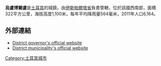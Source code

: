 '''烏盧博爾盧'''是[[土耳其|土耳其]]的城鎮，由[[伊斯帕爾塔省|伊斯帕爾塔省]]負責管轄，位於該國西南部，面積322平方公里，海拔高度1,100米，每年平均降雨量564毫米，2011年人口6,164。

==外部連結==
* [http://www.uluborlu.gov.tr/ District governor's official website] {{Wayback|url=http://www.uluborlu.gov.tr/ |date=20141223092714 }} {{tr icon}}
* [http://www.uluborlu.bel.tr/ District municipality's official website] {{Wayback|url=http://www.uluborlu.bel.tr/ |date=20210126215538 }} {{tr icon}}

{{coord|38|05|N|30|27|E|display=title|region:TR_type:city_source:GNS-enwiki}}

{{Turkey-geo-stub}}
[[Category:土耳其城市|Category:土耳其城市]]